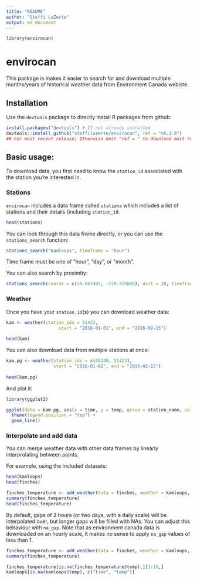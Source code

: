 ```yaml
---
title: "README"
author: "Steffi LaZerte"
output: md_document
---
```


```r
library(envirocan)
```

# envirocan

This package is makes it easier to search for and download multiple months/years of historical weather data from Environment Canada webiste.

## Installation

Use the `devtools` package to directly install R packages from github:

```r
install.packages("devtools") # If not already installed
devtools::install_github("steffilazerte/envirocan", ref = "v0.2.0") 
## For most recent release; Otherwise omit "ref = " to download most recent version
```

## Basic usage:

To download data, you first need to know the `station_id` associated with the station you're interested in.

### Stations

`envirocan` includes a data frame called `stations` which includes a list of stations and their details (including `station_id`.

```r
head(stations)
```

You can look through this data frame directly, or you can use the `stations_search` function:

```r
stations_search("Kamloops", timeframe = "hour")
```

Time frame must be one of "hour", "day", or "month".

You can also search by proximity:

```r
stations_search(coords = c(50.667492, -120.329049), dist = 20, timeframe = "hour")
```

### Weather

Once you have your `station_id`(s) you can download weather data:

```r
kam <- weather(station_ids = 51423,
                    start = "2016-01-01", end = "2016-02-15")
                    
head(kam)

```

You can also download data from multiple stations at once:

```r
kam.pg <- weather(station_ids = c(48248, 51423),
                  start = "2016-01-01", end = "2016-02-15")
                    
head(kam.pg)
```

And plot it:

```r
library(ggplot2)

ggplot(data = kam.pg, aes(x = time, y = temp, group = station_name, colour = station_name)) +
  theme(legend.position = "top") +
  geom_line()
```

### Interpolate and add data
You can merge weather data with other data frames by linearly interprolating between points.

For example, using the included datasets:

```r
head(kamloops)
head(finches)

finches_temperature <- add_weather(data = finches, weather = kamloops, cols = "temp")
summary(finches_temperature)
head(finches_temperature)
```

By default, gaps of 2 hours (or two days, with a daily scale) will be interpolated over, but longer gaps will be filled with NAs. You can adjust this behaviour with `na_gap`. Note that as environment canada data is downloaded on an hourly scale, it makes no sense to apply `na_gap` values of less than 1.

```r
finches_temperature <- add_weather(data = finches, weather = kamloops, cols = "temp", na_gap = 1)
summary(finches_temperature)

finches_temperature[is.na(finches_temperature$temp),][1:10,]
kamloops[is.na(kamloops$temp), c("time", "temp")]
```


